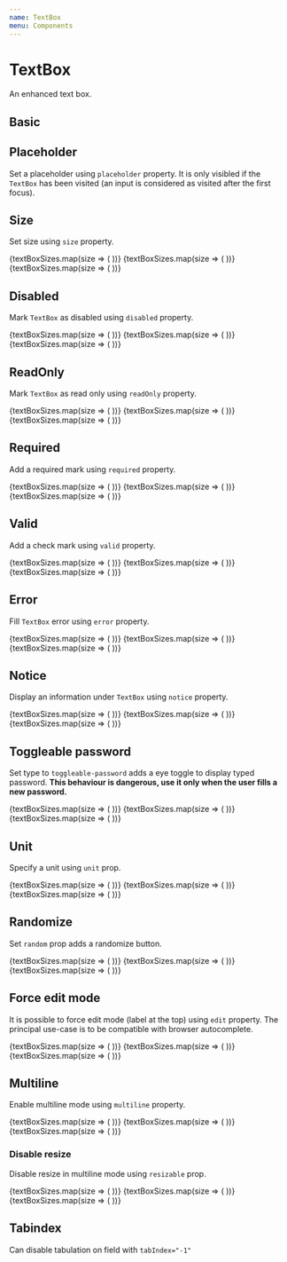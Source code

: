 ```yaml
---
name: TextBox
menu: Components
---
```



# TextBox

An enhanced text box.

## Basic

<Playground>
  <Boxer my={1}>
    <UncontrolledTextBox label="First Name" />
    <UncontrolledTextBox label="First Name" defaultValue="James Bond" />
  </Boxer>
</Playground>

## Placeholder

Set a placeholder using `placeholder` property. It is only visibled if the `TextBox` has been visited (an input is considered as visited after the first focus).

<Playground>
  <UncontrolledTextBox label="First Name" placeholder="Type your name" />
</Playground>

## Size

Set size using `size` property.

<Playground>
  <Boxer my={1}>
    {textBoxSizes.map(size => (
      <UncontrolledTextBox
        key={size}
        size={size}
        placeholder={`Size ${size}`}
      />
    ))}
    {textBoxSizes.map(size => (
      <UncontrolledTextBox
        key={size}
        size={size}
        placeholder="Placeholder"
        label="Label"
      />
    ))}
    {textBoxSizes.map(size => (
      <UncontrolledTextBox
        key={size}
        size={size}
        defaultValue="Default value"
        label="Label"
      />
    ))}
  </Boxer>
</Playground>

## Disabled

Mark `TextBox` as disabled using `disabled` property.

<Playground>
  <Boxer my={1}>
    {textBoxSizes.map(size => (
      <UncontrolledTextBox
        key={size}
        size={size}
        disabled
        placeholder="Placeholder"
      />
    ))}
    {textBoxSizes.map(size => (
      <UncontrolledTextBox
        key={size}
        size={size}
        disabled
        placeholder="Placeholder"
        label="Label"
      />
    ))}
    {textBoxSizes.map(size => (
      <UncontrolledTextBox
        key={size}
        size={size}
        disabled
        defaultValue="Default value"
        label="Label"
      />
    ))}
  </Boxer>
</Playground>

## ReadOnly

Mark `TextBox` as read only using `readOnly` property.

<Playground>
  <Boxer my={1}>
    {textBoxSizes.map(size => (
      <UncontrolledTextBox
        key={size}
        size={size}
        readOnly
        placeholder="Placeholder"
      />
    ))}
    {textBoxSizes.map(size => (
      <UncontrolledTextBox
        key={size}
        size={size}
        readOnly
        placeholder="Placeholder"
        label="Label"
      />
    ))}
    {textBoxSizes.map(size => (
      <UncontrolledTextBox
        key={size}
        size={size}
        readOnly
        defaultValue="Default value"
        label="Label"
      />
    ))}
  </Boxer>
</Playground>

## Required

Add a required mark using `required` property.

<Playground>
  <Boxer my={1}>
    {textBoxSizes.map(size => (
      <UncontrolledTextBox
        key={size}
        size={size}
        required
        placeholder="Placeholder"
      />
    ))}
    {textBoxSizes.map(size => (
      <UncontrolledTextBox
        key={size}
        size={size}
        required
        placeholder="Placeholder"
        label="Label"
      />
    ))}
    {textBoxSizes.map(size => (
      <UncontrolledTextBox
        key={size}
        size={size}
        required
        defaultValue="Default value"
        label="Label"
      />
    ))}
  </Boxer>
</Playground>

## Valid

Add a check mark using `valid` property.

<Playground>
  <Boxer my={1}>
    {textBoxSizes.map(size => (
      <UncontrolledTextBox
        key={size}
        size={size}
        valid
        placeholder="Placeholder"
      />
    ))}
    {textBoxSizes.map(size => (
      <UncontrolledTextBox
        key={size}
        size={size}
        valid
        placeholder="Placeholder"
        label="Label"
      />
    ))}
    {textBoxSizes.map(size => (
      <UncontrolledTextBox
        key={size}
        size={size}
        valid
        defaultValue="Default value"
        label="Label"
      />
    ))}
  </Boxer>
</Playground>

## Error

Fill `TextBox` error using `error` property.

<Playground>
  <Boxer my={1}>
    {textBoxSizes.map(size => (
      <ErrorTransition
        key={size}
        size={size}
        error="An error"
        placeholder="Placeholder"
        Component={UncontrolledTextBox}
      />
    ))}
    {textBoxSizes.map(size => (
      <ErrorTransition
        key={size}
        size={size}
        error="An error"
        placeholder="Placeholder"
        label="Label"
        Component={UncontrolledTextBox}
      />
    ))}
    {textBoxSizes.map(size => (
      <ErrorTransition
        key={size}
        size={size}
        error="An error"
        defaultValue="Default value"
        label="Label"
        Component={UncontrolledTextBox}
      />
    ))}
  </Boxer>
</Playground>

## Notice

Display an information under `TextBox` using `notice` property.

<Playground>
  <Boxer my={1}>
    {textBoxSizes.map(size => (
      <UncontrolledTextBox
        key={size}
        size={size}
        notice="A notice"
        placeholder="Placeholder"
      />
    ))}
    {textBoxSizes.map(size => (
      <UncontrolledTextBox
        key={size}
        size={size}
        notice="A notice"
        placeholder="Placeholder"
        label="Label"
      />
    ))}
    {textBoxSizes.map(size => (
      <UncontrolledTextBox
        key={size}
        size={size}
        notice="A notice"
        defaultValue="Default value"
        label="Label"
      />
    ))}
  </Boxer>
</Playground>

## Toggleable password

Set type to `toggleable-password` adds a eye toggle to display typed password. **This behaviour is dangerous, use it only when the user fills a new password.**

<Playground>
  <Boxer my={1}>
    {textBoxSizes.map(size => (
      <UncontrolledTextBox
        key={size}
        size={size}
        type="toggleable-password"
        placeholder="Placeholder"
      />
    ))}
    {textBoxSizes.map(size => (
      <UncontrolledTextBox
        key={size}
        size={size}
        type="toggleable-password"
        placeholder="Placeholder"
        label="Label"
      />
    ))}
    {textBoxSizes.map(size => (
      <UncontrolledTextBox
        key={size}
        size={size}
        type="toggleable-password"
        defaultValue="Default value"
        label="Label"
      />
    ))}
  </Boxer>
</Playground>

## Unit

Specify a unit using `unit` prop.

<Playground>
  <Boxer my={1}>
    {textBoxSizes.map(size => (
      <UncontrolledTextBox
        key={size}
        size={size}
        unit="px"
        placeholder="Placeholder"
      />
    ))}
    {textBoxSizes.map(size => (
      <UncontrolledTextBox
        key={size}
        size={size}
        unit="px"
        placeholder="Placeholder"
        label="Label"
      />
    ))}
    {textBoxSizes.map(size => (
      <UncontrolledTextBox
        key={size}
        size={size}
        unit="px"
        defaultValue="Default value"
        label="Label"
      />
    ))}
  </Boxer>
</Playground>

## Randomize

Set `random` prop adds a randomize button.

<Playground>
  <Boxer my={1}>
    {textBoxSizes.map(size => (
      <UncontrolledTextBox
        key={size}
        size={size}
        random="prefix"
        placeholder="Placeholder"
      />
    ))}
    {textBoxSizes.map(size => (
      <UncontrolledTextBox
        key={size}
        size={size}
        random="prefix"
        placeholder="Placeholder"
        label="Label"
      />
    ))}
    {textBoxSizes.map(size => (
      <UncontrolledTextBox
        key={size}
        size={size}
        random="prefix"
        defaultValue="Default value"
        label="Label"
      />
    ))}
  </Boxer>
</Playground>

## Force edit mode

It is possible to force edit mode (label at the top) using `edit` property. The principal use-case is to be compatible with browser autocomplete.

<Playground>
  <Boxer my={1}>
    {textBoxSizes.map(size => (
      <UncontrolledTextBox
        key={size}
        size={size}
        edit
        placeholder="Placeholder"
      />
    ))}
    {textBoxSizes.map(size => (
      <UncontrolledTextBox
        key={size}
        size={size}
        edit
        placeholder="Placeholder"
        label="Label"
      />
    ))}
    {textBoxSizes.map(size => (
      <UncontrolledTextBox
        key={size}
        size={size}
        edit
        defaultValue="Default value"
        label="Label"
      />
    ))}
  </Boxer>
</Playground>

## Multiline

Enable multiline mode using `multiline` property.

<Playground>
  <Boxer my={1}>
    {textBoxSizes.map(size => (
      <UncontrolledTextBox
        key={size}
        size={size}
        multiline
        placeholder="Placeholder"
      />
    ))}
    {textBoxSizes.map(size => (
      <UncontrolledTextBox
        key={size}
        size={size}
        multiline
        placeholder="Placeholder"
        label="Label"
      />
    ))}
    {textBoxSizes.map(size => (
      <UncontrolledTextBox
        key={size}
        size={size}
        multiline
        defaultValue="Default value"
        label="Label"
      />
    ))}
  </Boxer>
</Playground>

### Disable resize

Disable resize in multiline mode using `resizable` prop.

<Playground>
  <Boxer my={1}>
    {textBoxSizes.map(size => (
      <UncontrolledTextBox
        key={size}
        size={size}
        multiline
        resizable={false}
        placeholder="Placeholder"
      />
    ))}
    {textBoxSizes.map(size => (
      <UncontrolledTextBox
        key={size}
        size={size}
        multiline
        resizable={false}
        placeholder="Placeholder"
        label="Label"
      />
    ))}
    {textBoxSizes.map(size => (
      <UncontrolledTextBox
        key={size}
        size={size}
        multiline
        resizable={false}
        defaultValue="Default value"
        label="Label"
      />
    ))}
  </Boxer>
</Playground>

## Tabindex

Can disable tabulation on field with `tabIndex="-1"`

<Playground>
  <Boxer my={1}>
    <UncontrolledTextBox
      label="First Name"
      defaultValue="Tabulation is ok here"
    />
    <UncontrolledTextBox
      label="No name"
      tabIndex="-1"
      defaultValue="No tabulation in this field"
    />
    <UncontrolledTextBox
      label="Last Name"
      defaultValue="Tabulation is ok here"
    />
  </Boxer>
</Playground>

